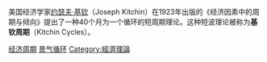 {{NoteTA
|1 = zh-hans:周期; zh-hant:週期;
}}
美国经济学家[[约瑟夫·基钦|约瑟夫·基钦]]（Joseph Kitchin）在1923年出版的《经济因素中的周期与倾向》提出了一种40个月为一个循环的短周期理论。这种短波理论被称为'''基钦周期'''（Kitchin Cycles）。

{{经济小作品}}

[[Category:经济周期|]]
[[Category:景气循环|]]
[[Category:經濟理論|Category:經濟理論]]